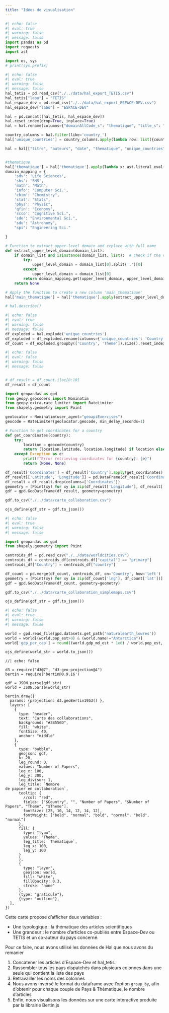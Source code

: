 ```yaml
---
title: "Idées de visualisation"
---
```


```python
#| echo: false
#| eval: true
#| warning: false
#| message: false
import pandas as pd
import requests
import ast

import os, sys 
# print(sys.prefix)
```

```python
#| echo: false
#| eval: true
#| warning: false
#| message: false
hal_tetis = pd.read_csv("./../data/hal_export_TETIS.csv")
hal_tetis["labo"] = "TETIS"
hal_espace_dev = pd.read_csv("./../data/hal_export_ESPACE-DEV.csv")
hal_espace_dev["labo"] = "ESPACE-DEV"

hal = pd.concat([hal_tetis, hal_espace_dev])
hal.reset_index(drop=True, inplace=True)
hal = hal.rename(columns={"domainAllCode_s": "thematique", "title_s": "titre", "authFullName_s": "auteurs", "producedDate_s": "date", })

country_columns = hal.filter(like='country_')
hal['unique_countries'] = country_columns.apply(lambda row: list({country for country in row if pd.notna(country)}), axis=1)

hal = hal[["titre", "auteurs", "date", "thematique", "unique_countries"]]


#thematique
hal['thematique'] = hal['thematique'].apply(lambda x: ast.literal_eval(x) if pd.notna(x) else [])
domain_mapping = {
    'sdv': 'Life Sciences',
    'shs': 'SHS',
    'math': 'Math',
    'info': 'Computer Sci.',
    'chim': "Chemistry",
    'stat': "Stats",
    'phys': "Physic",
    'qfin': "Economy",
    'scco': "Cognitive Sci.",
    'sde': "Environmental Sci.",
    "sdu": "Astronomy",
    "spi": "Engineering Sci."

}

# Function to extract upper-level domain and replace with full name
def extract_upper_level_domain(domain_list):
    if domain_list and isinstance(domain_list, list):  # Check if the value is a non-empty list
        try:
            upper_level_domain = domain_list[0].split('.')[0]
        except:
            upper_level_domain = domain_list[0]
        return domain_mapping.get(upper_level_domain, upper_level_domain)
    return None

# Apply the function to create a new column 'main_thematique'
hal['main_thematique'] = hal['thematique'].apply(extract_upper_level_domain)

# hal.describe()
```

```python
#| echo: false
#| eval: true
#| warning: false
#| message: false
df_exploded = hal.explode('unique_countries')
df_exploded = df_exploded.rename(columns={'unique_countries': 'Country', 'main_thematique': 'Theme'})
df_count = df_exploded.groupby(['Country', 'Theme']).size().reset_index(name='Number of Papers')

```

```python
#| echo: false
#| eval: false
#| warning: false
#| message: false


# df_result = df_count.iloc[0:10]
df_result = df_count

import geopandas as gpd
from geopy.geocoders import Nominatim
from geopy.extra.rate_limiter import RateLimiter
from shapely.geometry import Point

geolocator = Nominatim(user_agent="geoapiExercises")
geocode = RateLimiter(geolocator.geocode, min_delay_seconds=1)

# Function to get coordinates for a country
def get_coordinates(country):
    try:
        location = geocode(country)
        return (location.latitude, location.longitude) if location else (None, None)
    except Exception as e:
        print(f"Error retrieving coordinates for {country}: {e}")
        return (None, None)

df_result['Coordinates'] = df_result['Country'].apply(get_coordinates)
df_result[['Latitude', 'Longitude']] = pd.DataFrame(df_result['Coordinates'].tolist(), index=df_result.index)
df_result = df_result.drop(columns=['Coordinates'])
geometry = [Point(xy) for xy in zip(df_result['Longitude'], df_result['Latitude'])]
gdf = gpd.GeoDataFrame(df_result, geometry=geometry)

gdf.to_csv("./../data/carte_collaboration.csv")

ojs_define(gdf_str = gdf.to_json())

```


```python
#| echo: false
#| eval: true
#| warning: false
#| message: false

import geopandas as gpd
from shapely.geometry import Point

centroids_df = pd.read_csv("./../data/worldcities.csv")
centroids_df = centroids_df[centroids_df["capital"] == "primary"]
centroids_df["Country"] = centroids_df["country"]

df_count = pd.merge(df_count, centroids_df, on='Country', how='left')
geometry = [Point(xy) for xy in zip(df_count['lng'], df_count['lat'])]
gdf = gpd.GeoDataFrame(df_count, geometry=geometry)

gdf.to_csv("./../data/carte_collaboration_simplemaps.csv")

ojs_define(gdf_str = gdf.to_json())
```


```python
#| echo: false
#| eval: true
#| warning: false
#| message: false

world = gpd.read_file(gpd.datasets.get_path('naturalearth_lowres'))
world = world[(world.pop_est>0) & (world.name!="Antarctica")]
world['gdp_per_cap'] = round((world.gdp_md_est * 1e6) / world.pop_est, 2)

ojs_define(world_str = world.to_json())

```

```ojs
//| echo: false

d3 = require("d3@7", "d3-geo-projection@4")
bertin = require('bertin@0.9.16')

gdf = JSON.parse(gdf_str)
world = JSON.parse(world_str)

bertin.draw({
  params: {projection: d3.geoBertin1953() },
  layers: [
    {
      type: "header",
      text: "Carte des collaborations",
      background: "#3B556D",
      fill: "white",
      fontSize: 40,
      anchor: "middle"
    },
    {
      type: "bubble",
      geojson: gdf,
      k: 20,
      leg_round: 0,
      values: "Number of Papers",
      leg_x: 100,
      leg_y: 300,
      leg_divisor: 1,
      leg_title: `Nombre 
de papier en collaboration`,
      tooltip: {
        //col: "red",
        fields: ["$Country", "", "Number of Papers", "$Number of Papers", "Theme", "$Theme"],
        fontSize: [25, 10, 14, 12, 14, 12],
        fontWeight: ["bold", "normal", "bold", "normal", "bold", "normal"]
      },
      fill: {
        type: "typo",
        values: "Theme",
        leg_title: `Thématique`,
        leg_x: 100,
        leg_y: 100
      }
      },
      {
        type: "layer",
        geojson: world,
        fill: "white",
        fillOpacity: 0.3,
        stroke: "none"
      },
      {type: "graticule"},
      {type: "outline"},
  ],
})

```

Cette carte propose d'afficher deux variables :

- Une typologique : la thématique des articles scientifiques
- Une grandeur : le nombre d'articles co-publiés entre Espace-Dev ou TETIS et un co-auteur du pays concerné.

Pour ce faire, nous avons utilisé les données de Hal que nous avons du remanier 

1. Concatener les articles d'Espace-Dev et hal_tetis
2. Rassembler tous les pays dispatchés dans plusieurs colonnes dans une seule qui contient la liste des pays 
3. Retravailler les noms des colonnes
4. Nous avons inversé le format du dataframe avec l'option `group_by`, afin d'obtenir pour chaque couple de Pays & Thématique, le nombre d'articles
5. Enfin, nous visualisons les données sur une carte interactive produite par la librairie Bertin.js